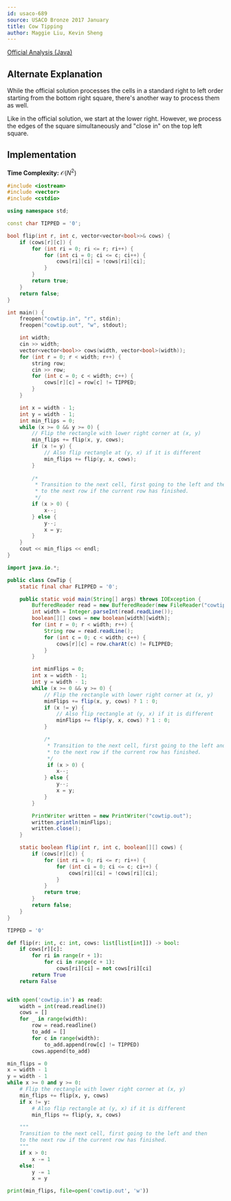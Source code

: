 ```yaml
---
id: usaco-689
source: USACO Bronze 2017 January
title: Cow Tipping
author: Maggie Liu, Kevin Sheng
---
```


[Official Analysis (Java)](http://www.usaco.org/current/data/sol_cowtip_bronze_jan17.html)

## Alternate Explanation

While the official solution processes the cells in a standard right to left order starting
from the bottom right square, there's another way to process them as well.

Like in the official solution, we start at the lower right. However, we process
the edges of the square simultaneously and "close in" on the top left square.

## Implementation

**Time Complexity:** $\mathcal{O}(N^2)$

<LanguageSection>
<CPPSection>

```cpp
#include <iostream>
#include <vector>
#include <cstdio>

using namespace std;

const char TIPPED = '0';

bool flip(int r, int c, vector<vector<bool>>& cows) {
	if (cows[r][c]) {
		for (int ri = 0; ri <= r; ri++) {
			for (int ci = 0; ci <= c; ci++) {
				cows[ri][ci] = !cows[ri][ci];
			}
		}
		return true;
	}
	return false;
}

int main() {
	freopen("cowtip.in", "r", stdin);
	freopen("cowtip.out", "w", stdout);

	int width;
	cin >> width;
	vector<vector<bool>> cows(width, vector<bool>(width));
	for (int r = 0; r < width; r++) {
		string row;
		cin >> row;
		for (int c = 0; c < width; c++) {
			cows[r][c] = row[c] != TIPPED;
		}
	}

	int x = width - 1;
	int y = width - 1;
	int min_flips = 0;
	while (x >= 0 && y >= 0) {
		// Flip the rectangle with lower right corner at (x, y)
		min_flips += flip(x, y, cows);
		if (x != y) {
			// Also flip rectangle at (y, x) if it is different
			min_flips += flip(y, x, cows);
		}
		
		/*
		 * Transition to the next cell, first going to the left and then
		 * to the next row if the current row has finished.
		 */
		if (x > 0) {
			x--;
		} else {
			y--;
			x = y;
		}
	}
	cout << min_flips << endl;
}
```

</CPPSection>
<JavaSection>

```java
import java.io.*;

public class CowTip {
	static final char FLIPPED = '0';

	public static void main(String[] args) throws IOException {
		BufferedReader read = new BufferedReader(new FileReader("cowtip.in"));
		int width = Integer.parseInt(read.readLine());
		boolean[][] cows = new boolean[width][width];
		for (int r = 0; r < width; r++) {
			String row = read.readLine();
			for (int c = 0; c < width; c++) {
				cows[r][c] = row.charAt(c) != FLIPPED;
			}
		}

		int minFlips = 0;
		int x = width - 1;
		int y = width - 1;
		while (x >= 0 && y >= 0) {
			// Flip the rectangle with lower right corner at (x, y)
			minFlips += flip(x, y, cows) ? 1 : 0;
			if (x != y) {
				// Also flip rectangle at (y, x) if it is different
				minFlips += flip(y, x, cows) ? 1 : 0;
			}

			/*
			 * Transition to the next cell, first going to the left and then
			 * to the next row if the current row has finished.
			 */
			 if (x > 0) {
				x--;
			} else {
				y--;
				x = y;
			}
		}

		PrintWriter written = new PrintWriter("cowtip.out");
		written.println(minFlips);
		written.close();
	}

	static boolean flip(int r, int c, boolean[][] cows) {
		if (cows[r][c]) {
			for (int ri = 0; ri <= r; ri++) {
				for (int ci = 0; ci <= c; ci++) {
					cows[ri][ci] = !cows[ri][ci];
				}
			}
			return true;
		}
		return false;
	}
}
```

</JavaSection>
<PySection>

```py
TIPPED = '0'

def flip(r: int, c: int, cows: list[list[int]]) -> bool:
	if cows[r][c]:
		for ri in range(r + 1):
			for ci in range(c + 1):
				cows[ri][ci] = not cows[ri][ci]
		return True
	return False


with open('cowtip.in') as read:
	width = int(read.readline())
	cows = []
	for _ in range(width):
		row = read.readline()
		to_add = []
		for c in range(width):
			to_add.append(row[c] != TIPPED)
		cows.append(to_add)

min_flips = 0
x = width - 1
y = width - 1
while x >= 0 and y >= 0:
	# Flip the rectangle with lower right corner at (x, y)
	min_flips += flip(x, y, cows)
	if x != y:
		# Also flip rectangle at (y, x) if it is different
		min_flips += flip(y, x, cows)

	"""
	Transition to the next cell, first going to the left and then
	to the next row if the current row has finished.
	"""
	if x > 0:
		x -= 1
	else:
		y -= 1
		x = y

print(min_flips, file=open('cowtip.out', 'w'))
```

</PySection>
</LanguageSection>

